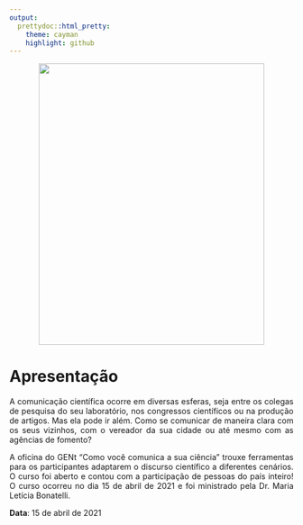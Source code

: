 ```yaml
---
output:
  prettydoc::html_pretty:
    theme: cayman
    highlight: github
---
```


<center>
<figure>
  <img src="oficina_comun.jpg" width="400" height="500" class="center">
</figure>
</center>

# Apresentação

<p style = 'text-align: justify;'> A comunicação científica ocorre em diversas esferas, seja entre os colegas de pesquisa do seu laboratório, nos congressos científicos ou na produção de artigos. Mas ela pode ir além. Como se comunicar de maneira clara com os seus vizinhos, com o vereador da sua cidade ou até mesmo com as agências de fomento? </p>

<p style = 'text-align: justify;'> A oficina do GENt "Como você comunica a sua ciência" trouxe ferramentas para os participantes adaptarem o discurso científico a diferentes cenários. O curso foi aberto e contou com a participação de pessoas do país inteiro! O curso ocorreu no dia 15 de abril de 2021 e foi ministrado pela Dr. Maria Letícia Bonatelli. </p>
  
**Data**: 15 de abril de 2021